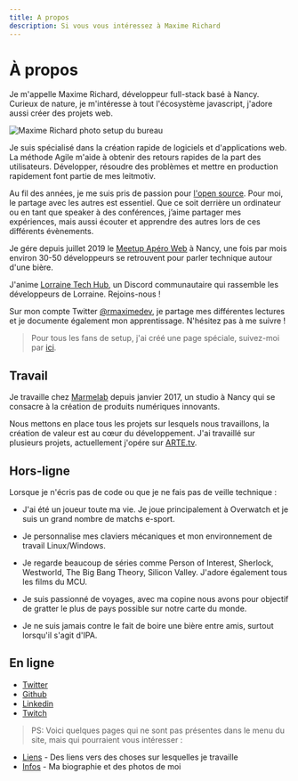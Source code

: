 ```yaml
---
title: A propos
description: Si vous vous intéressez à Maxime Richard
---
```


# À propos

Je m'appelle Maxime Richard, développeur full-stack basé à Nancy. Curieux de nature, je m'intéresse à tout l'écosystème javascript, j'adore aussi créer des projets web.

![Maxime Richard photo setup du bureau](../images/desk.jpg)

Je suis spécialisé dans la création rapide de logiciels et d'applications web. La méthode Agile m'aide à obtenir des retours rapides de la part des utilisateurs. Développer, résoudre des problèmes et mettre en production rapidement font partie de mes leitmotiv.

Au fil des années, je me suis pris de passion pour [l'open source](https://github.com/zyhou/). Pour moi, le partage avec les autres est essentiel. Que ce soit derrière un ordinateur ou en tant que speaker à des conférences, j’aime partager mes expériences, mais aussi écouter et apprendre des autres lors de ces différents évènements.

Je gére depuis juillet 2019 le [Meetup Apéro Web](https://twitter.com/AperoWebNancy) à Nancy, une fois par mois environ 30-50 développeurs se retrouvent pour parler technique autour d'une bière.

J'anime [Lorraine Tech Hub](https://discord.gg/Q8X8Bxq), un Discord communautaire qui rassemble les développeurs de Lorraine. Rejoins-nous !

Sur mon compte Twitter [@rmaximedev](https://twitter.com/rmaximedev), je partage mes différentes lectures et je documente également mon apprentissage. N'hésitez pas à me suivre !

> Pour tous les fans de setup, j'ai créé une page spéciale, suivez-moi par [ici](/setup).

## Travail

Je travaille chez [Marmelab](https://marmelab.com/) depuis janvier 2017, un studio à Nancy qui se consacre à la création de produits numériques innovants.

Nous mettons en place tous les projets sur lesquels nous travaillons, la création de valeur est au cœur du développement. J'ai travaillé sur plusieurs projets, actuellement j'opére sur [ARTE.tv](https://www.arte.tv/).

## Hors-ligne

Lorsque je n'écris pas de code ou que je ne fais pas de veille technique :

-   J'ai été un joueur toute ma vie. Je joue principalement à Overwatch et je suis un grand nombre de matchs e-sport.

-   Je personnalise mes claviers mécaniques et mon environnement de travail Linux/Windows.

-   Je regarde beaucoup de séries comme Person of Interest, Sherlock, Westworld, The Big Bang Theory, Silicon Valley. J'adore également tous les films du MCU.

-   Je suis passionné de voyages, avec ma copine nous avons pour objectif de gratter le plus de pays possible sur notre carte du monde.

-   Je ne suis jamais contre le fait de boire une bière entre amis, surtout lorsqu'il s'agit d'IPA.

## En ligne

-   [Twitter](https://twitter.com/rmaximedev)
-   [Github](https://github.com/zyhou/)
-   [Linkedin](https://www.linkedin.com/in/maximerichard9/)
-   [Twitch](https://www.twitch.tv/zyhou)

> PS: Voici quelques pages qui ne sont pas présentes dans le menu du site, mais qui pourraient vous intéresser :

-   [Liens](/liens) - Des liens vers des choses sur lesquelles je travaille
-   [Infos](/infos) - Ma biographie et des photos de moi
